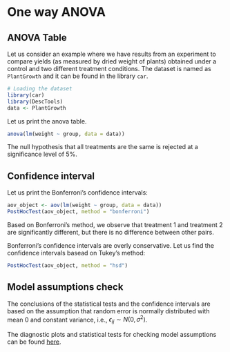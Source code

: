 # One way ANOVA

## ANOVA Table

Let us consider an example where we have results from an experiment to compare yields (as measured by dried weight of plants) obtained under a control and two different treatment conditions. The dataset is named as `PlantGrowth` and it can be found in the library `car`.

```r
# Loading the dataset
library(car)
library(DescTools)
data <- PlantGrowth
```

Let us print the anova table.

```r
anova(lm(weight ~ group, data = data))
```

The null hypothesis that all treatments are the same is rejected at a significance level of 5\%.

## Confidence interval

Let us print the Bonferroni's confidence intervals:

```r
aov_object <- aov(lm(weight ~ group, data = data))
PostHocTest(aov_object, method = "bonferroni")
```

Based on Bonferroni's method, we observe that treatment 1 and treatment 2 are significantly different, but there is no difference between other pairs.

Bonferroni's confidence intervals are overly conservative. Let us find the confidence intervals basead on Tukey's method:

```r
PostHocTest(aov_object, method = "hsd")
```

## Model assumptions check

The conclusions of the statistical tests and the confidence intervals are based on the assumption that random error is normally distributed with mean 0 and constant variance, i.e., $\epsilon_{ij} \sim N(0, \sigma^2)$. 

The diagnostic plots and statistical tests for checking model assumptions can be found [here](https://nustat.github.io/STAT350-class-notes/Diagnostics_Remedial_Measures.html#diagnostic-plots-statistical-tests).





